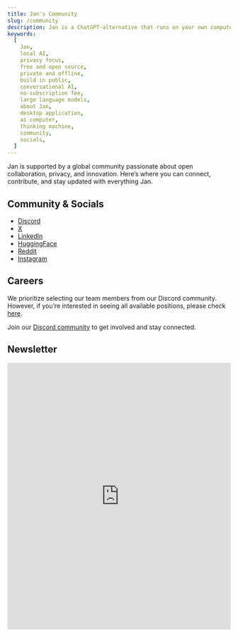 ```yaml
---
title: Jan's Community
slug: /community
description: Jan is a ChatGPT-alternative that runs on your own computer, with a local API server.
keywords:
  [
    Jan,
    local AI,
    privacy focus,
    free and open source,
    private and offline,
    build in public,
    conversational AI,
    no-subscription fee,
    large language models,
    about Jan,
    desktop application,
    ai computer,
    thinking machine,
    community,
    socials,
  ]
---
```


Jan is supported by a global community passionate about open collaboration, privacy, and innovation. Here’s where you can connect, contribute, and stay updated with everything Jan.

## Community & Socials

- [Discord](https://discord.gg/SH3DGmUs6b)
- [X](https://twitter.com/janframework)
- [LinkedIn](https://www.linkedin.com/company/janframework/)
- [HuggingFace](https://huggingface.co/janhq)
- [Reddit](https://www.reddit.com/r/janframework/)
- [Instagram](https://www.instagram.com/janframework/)

## Careers

We prioritize selecting our team members from our Discord community. However, if you’re interested in seeing all available positions, please check [here](https://janai.bamboohr.com/careers). 

Join our [Discord community](https://discord.gg/SH3DGmUs6b) to get involved and stay connected.

## Newsletter

<iframe
  width="100%"
  height="600px"
  src="https://c0c7c086.sibforms.com/serve/MUIFAEWm49nC1OONIibGnlV44yxPMw6Fu1Yc8pK7nP3jp7rZ6rvrb5uOmCD8IIhrRj6-h-_AYrw-sz7JNpcUZ8LAAZoUIOjGmSvNWHwoFhxX5lb-38-fxXj933yIdGzEMBZJv4Nu2BqC2A4uThDGmjM-n_DZBV1v_mKbTcVUWVUE7VutWhRqrDr69IWI4SgbuIMACkcTiWX8ZNLw"
  frameborder="0"
  scrolling="auto"
  allowfullscreen
  style={{
    margin: 'auto',
    maxWidth: '100%',
  }}
></iframe>
